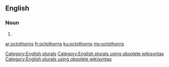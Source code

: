 ==English==

===Noun===
{{head|en}}

# {{plural of|octothorn}}

[[Category:English plurals]][[Category:English plurals using obsolete wikisyntax]][[Category:English plurals using obsolete wikisyntax]]

[[ar:octothorns]]
[[fr:octothorns]]
[[ku:octothorns]]
[[my:octothorns]]